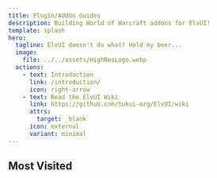 ```yaml
---
title: Plugin/AddOn Guides
description: Building World of Warcraft addons for ElvUI!
template: splash
hero:
  tagline: ElvUI doesn't do what? Hold my beer...
  image:
    file: ../../assets/HighResLogo.webp
  actions:
    - text: Introduction
      link: /introduction/
      icon: right-arrow
    - text: Read the ElvUI Wiki
      link: https://github.com/tukui-org/ElvUI/wiki
      attrs:
        target: _blank
      icon: external
      variant: minimal
---
```



## Most Visited

<CardGrid>
    <LinkCard
      title="ActionBar Buddy (ElvUI Plugin)"
      href="/addons/actionbarbuddy/"
      description="This takes inspiration from ElvUI's Inherit Global Fade option and allows a lot more fine tuning than what is normally allowed!"
    />
    <LinkCard
      title="Ratio Minimap Auras (ElvUI Plugin)"
      href="/addons/ratiominimapauras/"
      description="This mimics the rectangle look that you can do with ElvUI actionbar buttons or auras above the unitframes!"
    />
    <LinkCard title="Dynamic Status Icons (ElvUI Plugin)" href="/addons/dynamicstatusicons/" description='This plugin adds little icons for a visual indicator to show your current status in game such as resting, in combat, etc.'/>
    <LinkCard title="Keybind Display (ElvUI Plugin)" href="/addons/keybinddisplay/" description='This allows you to customize the keybind text in various of ways like selecting which keybind is displayed if you have 2 keybinds for the same button and more options as well!' />
</CardGrid>

<Background />
